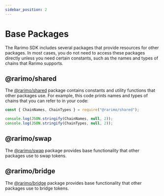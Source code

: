 ```yaml
---
sidebar_position: 2
---
```


# Base Packages

The Rarimo SDK includes several packages that provide resources for other packages.
In most cases, you do not need to access these packages directly unless you need certain constants, such as the names and types of chains that Rarimo supports.

## @rarimo/shared

The [@rarimo/shared](https://www.npmjs.com/package/@rarimo/shared) package contains constants and utility functions that other packages use.
For example, this code prints names and types of chains that you can refer to in your code:

```ts
const { ChainNames, ChainTypes } = require("@rarimo/shared");

console.log(JSON.stringify(ChainNames, null, 2));
console.log(JSON.stringify(ChainTypes, null, 2));
```

## @rarimo/swap

The [@rarimo/swap](https://www.npmjs.com/package/@rarimo/swap) package provides base functionality that other packages use to swap tokens.

## @rarimo/bridge

The [@rarimo/bridge](https://www.npmjs.com/package/@rarimo/bridge) package provides base functionality that other packages use to bridge tokens.
